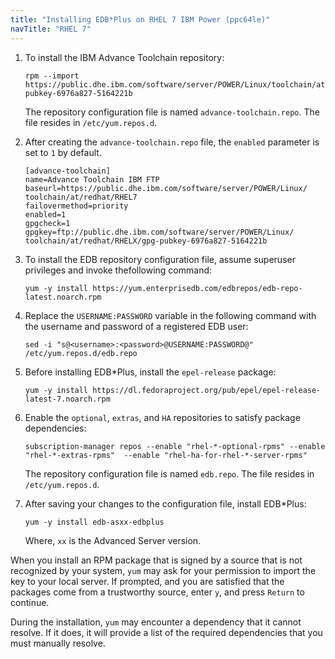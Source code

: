 ```yaml
---
title: "Installing EDB*Plus on RHEL 7 IBM Power (ppc64le)"
navTitle: "RHEL 7"
---
```


1. To install the IBM Advance Toolchain repository:
    ```text
    rpm --import https://public.dhe.ibm.com/software/server/POWER/Linux/toolchain/at/redhat/RHEL7/gpg-pubkey-6976a827-5164221b
    ```

    The repository configuration file is named `advance-toolchain.repo`. The file resides in `/etc/yum.repos.d`.

1. After creating the `advance-toolchain.repo` file, the `enabled` parameter is set to `1` by default.
    ```text
    [advance-toolchain]
    name=Advance Toolchain IBM FTP
    baseurl=https://public.dhe.ibm.com/software/server/POWER/Linux/
    toolchain/at/redhat/RHEL7
    failovermethod=priority
    enabled=1
    gpgcheck=1
    gpgkey=ftp://public.dhe.ibm.com/software/server/POWER/Linux/
    toolchain/at/redhat/RHELX/gpg-pubkey-6976a827-5164221b
    ```

1. To install the EDB repository configuration file, assume superuser privileges and invoke thefollowing command:
    ```text
    yum -y install https://yum.enterprisedb.com/edbrepos/edb-repo-latest.noarch.rpm
    ```

1. Replace the `USERNAME:PASSWORD` variable in the following command with the username and password of a registered EDB user:
    ```text
    sed -i "s@<username>:<password>@USERNAME:PASSWORD@" /etc/yum.repos.d/edb.repo
    ```

1. Before installing EDB\*Plus, install the `epel-release` package:
    ```text
    yum -y install https://dl.fedoraproject.org/pub/epel/epel-release-latest-7.noarch.rpm
    ```

1. Enable the `optional`, `extras`, and `HA` repositories to satisfy package dependencies:
    ```text
    subscription-manager repos --enable "rhel-*-optional-rpms" --enable "rhel-*-extras-rpms"  --enable "rhel-ha-for-rhel-*-server-rpms"
    ```
    
    The repository configuration file is named `edb.repo`. The file resides in `/etc/yum.repos.d`. 
    
1. After saving your changes to the configuration file, install EDB\*Plus:
    ```text
    yum -y install edb-asxx-edbplus
    ```
    
    Where, `xx` is the Advanced Server version.

When you install an RPM package that is signed by a source that is not recognized by your system, `yum` may ask for your permission to import the key to your local server. If prompted, and you are satisfied that the packages come from a trustworthy source, enter `y`, and press `Return` to continue.

During the installation, `yum` may encounter a dependency that it cannot resolve. If it does, it will provide a list of the required dependencies that you must manually resolve.
